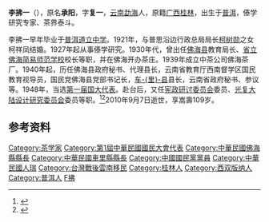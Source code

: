 '''李拂一'''（{{bd|1901年|11月13日|2010年|9月7日|catIdx=Li李}}），原名'''承阳'''，字'''复一'''，[[云南|云南]][[勐海|勐海]]人，原籍[[广西|广西]][[桂林|桂林]]，出生于[[普洱|普洱]]，傣学研究专家、茶界泰斗。

李拂一早年毕业于[[普洱道立中学|普洱道立中学]]。1921年，与普思沿边行政总局局长[[柯树勋|柯树勋]]之女柯祥凤结婚。1927年起从事傣学研究。1930年代，曾出任[[佛海县|佛海县]]教育局长、[[省立佛海简易师范学校|省立佛海简易师范学校]]校长等职，并在佛海开办茶庄。1939年成立中茶公司佛海茶厂。1940年起，历任佛海县政府秘书、代理县长，云南省教育厅西南督学区国民教育视导员，国民党佛海县党部书记长，[[车里县|车-{里}-县]]县长，云南省政府秘书、参议等。1948年，当选[[第一届国大代表|第一届国大代表]]。赴台后，又任[[宪政研讨委员会|宪政研讨委员会]]委员、[[光复大陆设计研究委员会|光复大陆设计研究委员会]]委员等职。<ref name="kmt">{{cite book|title=《中国国民党百年人物全书》|publisher=团结出版社|year=2005}}</ref><ref>{{cite journal|title=李拂一：茶界泰斗，傣学专家|author=黄桂枢|journal=《普洱》杂志2006年第一期}}</ref>2010年9月7日逝世，享嵩壽109岁。

== 参考资料 ==
{{reflist}}

{{DEFAULTSORT:Li李}}
[[Category:茶学家|Category:茶学家]]
[[Category:第1屆中華民國國民大會代表|Category:第1屆中華民國國民大會代表]]
[[Category:中華民國佛海縣縣長|Category:中華民國佛海縣縣長]]
[[Category:中華民國車里縣縣長|Category:中華民國車里縣縣長]]
[[Category:中國國民黨黨員|Category:中國國民黨黨員]]
[[Category:中華民國人瑞|Category:中華民國人瑞]]
[[Category:台灣戰後雲南移民|Category:台灣戰後雲南移民]]
[[Category:桂林人|Category:桂林人]]
[[Category:西双版纳人|Category:西双版纳人]]
[[Category:普洱人|Category:普洱人]]
[[Category:李姓|F拂]]